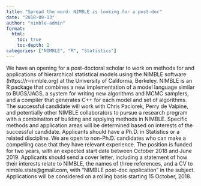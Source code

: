 ```yaml
---
title: "Spread the word: NIMBLE is looking for a post-doc"
date: "2018-09-13"
author: "nimble-admin"
format:
  html:
    toc: true
    toc-depth: 2
categories: ["NIMBLE", "R", "Statistics"]
---
```


We have an opening for a post-doctoral scholar to work on methods for and applications of hierarchical statistical models using the NIMBLE software (https://r-nimble.org) at the University of California, Berkeley. NIMBLE is an R package that combines a new implementation of a model language similar to BUGS/JAGS, a system for writing new algorithms and MCMC samplers, and a compiler that generates C++ for each model and set of algorithms. The successful candidate will work with Chris Paciorek, Perry de Valpine, and potentially other NIMBLE collaborators to pursue a research program with a combination of building and applying methods in NIMBLE. Specific methods and application areas will be determined based on interests of the successful candidate. Applicants should have a Ph.D. in Statistics or a related discipline. We are open to non-Ph.D. candidates who can make a compelling case that they have relevant experience. The position is funded for two years, with an expected start date between October 2018 and June 2019. Applicants should send a cover letter, including a statement of how their interests relate to NIMBLE, the names of three references, and a CV to nimble.stats@gmail.com, with “NIMBLE post-doc application” in the subject. Applications will be considered on a rolling basis starting 15 October, 2018.